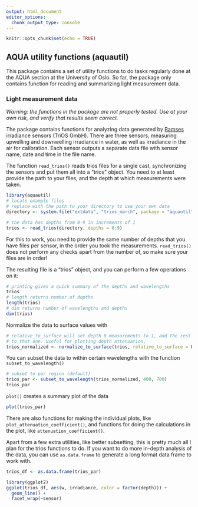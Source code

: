 ```yaml
---
output: html_document
editor_options: 
  chunk_output_type: console
---
```


```r
knitr::opts_chunk$set(echo = TRUE)
```

## AQUA utility functions (aquautil)

This package contains a set of utility functions to do tasks regularly done at the AQUA section at the University of Oslo. So far, the package only contains function for reading and summarizing light measurement data.

### Light measurement data

*Warning: the functions in the package are not properly tested. Use at your own risk, and verify that results seem correct.*

The package contains functions for analyzing data generated by [Ramses](https://www.trios.de/en/ramses.html) irradiance sensors (TriOS GmbH). There are three sensors, measuring upwelling and downwelling irradiance in water, as well as irradiance in the air for calibration. Each sensor outputs a separate data file with sensor name, date and time in the file name.

The function `read_trios()` reads trios files for a single cast, synchronizing the sensors and put them all into a "trios" object. You need to at least provide the path to your files, and the depth at which measurements were taken.

```r
library(aquautil)
# locate example files
# replace with the path to your directory to use your own data
directory <- system.file("extdata", "trios_march", package = "aquautil")

# the data has depths from 0-9 in increments of 1
trios <- read_trios(directory, depths = 0:9)
```

For this to work, you need to provide the same number of depths that you have files per sensor, in the order you took the measurements. `read_trios()` does not perform any checks apart from the number of, so make sure your files are in order!

The resulting file is a "trios" object, and you can perform a few operations on it:

```r
# printing gives a quick summary of the depths and wavelengths
trios
# length returns number of depths
length(trios)
# dim returns number of wavelengths and depths
dim(trios)
```

Normalize the data to surface values with 

```r
# relative_to_surface will set depth 0 measurements to 1, and the rest relative
# to that one. Useful for plotting depth attenuation.
trios_normalized <- normalize_to_surface(trios, relative_to_surface = FALSE)
```


You can subset the data to within certain wavelengths with the function `subset_to_wavelength()`

```r
# subset to par region (default)
trios_par <- subset_to_wavelength(trios_normalized, 400, 700)
trios_par
```

`plot()` creates a summary plot of the data

```r
plot(trios_par)
```

There are also functions for making the individual plots, like `plot_attenuation_coefficient()`, and functions for doing the calculations in the plot, like `attenuation_coefficient()`.

Apart from a few extra utilities, like better subsetting, this is pretty much all I plan for the trios functions to do. If you want to do more in-depth analysis of the data, you can use `as.data.frame` to generate a long format data frame to work with.

```r
trios_df <- as.data.frame(trios_par)

library(ggplot2)
ggplot(trios_df, aes(w, irradiance, color = factor(depth))) +
  geom_line() +
  facet_wrap(~sensor)
  
```


